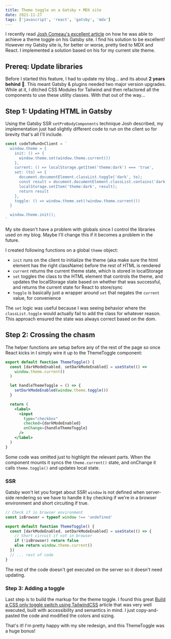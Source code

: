 ```yaml
---
title: Theme toggle on a Gatsby + MDX site
date: 2021-11-27
tags: ['javascript', 'react', 'gatsby', 'mdx']
---
```


I recently read [Josh Comeau's excellent article](https://www.joshwcomeau.com/react/dark-mode/) on how he was able to achieve a theme toggle on his Gatsby site. I find his solution to be excellent! However my Gatsby site is, for better or worse, pretty tied to MDX and React. I implemented a solution based on his for my current site theme.

## Prereq: Update libraries

Before I started this feature, I had to update my blog... and its about **2 years behind** 😬. This meant Gatsby & plugins needed two major version upgrades. While at it, I ditched CSS Modules for Tailwind and then refactored all the components to use these utility classes. With that out of the way...

## Step 1: Updating HTML in Gatsby

Using the Gatsby SSR `setPreBodyComponents` technique Josh described, my implementation just had slightly different code to run on the client so for brevity that's all I'll include.

```jsx
const codeToRunOnClient = `
  window.theme = {
    init: () => {
      window.theme.set(window.theme.current())
    },
    current: () => localStorage.getItem('theme:dark') === 'true',
    set: (to) => {
      document.documentElement.classList.toggle('dark', to);
      const result = document.documentElement.classList.contains('dark');
      localStorage.setItem('theme:dark', result);
      return result
    },
    toggle: () => window.theme.set(!window.theme.current())
  }    

  window.theme.init();
`
```

My site doesn't have a problem with globals since I control the libraries used on my blog. Maybe I'll change this if it becomes a problem in the future.

I created following functions on a global `theme` object:

- `init` runs on the client to initialize the theme (aka make sure the html element has the right className) before the rest of HTML is rendered
- `current` returns the current theme state, which is stored in localStorage
- `set` toggles the class to the HTML element that controls the theme, and updates the localStorage state based on whether that was successful, and returns the current state for React to store/sync
- `toggle` is basically just a wrapper around `set` that negates the `current` value, for convenience

The `set` logic was useful because I was seeing behavior where the `classList.toggle` would actually fail to add the class for whatever reason. This approach ensured the state was always correct based on the dom.

## Step 2: Crossing the chasm

The helper functions are setup before any of the rest of the page so once React kicks in I simply wire it up to the ThemeToggle component:

```jsx
export default function ThemeToggle() {
  const [darkModeEnabled, setDarkModeEnabled] = useState(() =>
    window.theme.current()
  )

  let handleThemeToggle = () => {
    setDarkModeEnabled(window.theme.toggle())
  }

  return (
    <label>
      <input
        type="checkbox"
        checked={darkModeEnabled}
        onChange={handleThemeToggle}
      />
    </label>
  )
}
```

Some code was omitted just to highlight the relevant parts. When the component mounts it syncs the `theme.current()` state, and onChange it calls `theme.toggle()` and updates local state.

### SSR

Gatsby won't let you forget about SSR! `window` is not defined when server-side rendering so we have to handle it by checking if we're in a browser environment and short circuiting if true.

```jsx
// Check if in browser environment
const isBrowser = typeof window !== 'undefined'

export default function ThemeToggle() {
  const [darkModeEnabled, setDarkModeEnabled] = useState(() => {
    // Short circuit if not in browser
    if (!isBrowser) return false
    else return window.theme.current()
  })
  // ... rest of code
}
```

The rest of the code doesn't get executed on the server so it doesn't need updating.

### Step 3: Adding a toggle

Last step is to build the markup for the theme toggle. I found this great [Build a CSS only toggle switch using TailwindCSS](https://medium.com/front-end-weekly/build-a-css-only-toggle-switch-using-tailwindcss-d2739882934) article that was very well executed, built with accessibility and semantics in mind. I just copy-and-pasted the code and modified the colors and sizing.

That's it! I'm pretty happy with my site redesign, and this ThemeToggle was a huge bonus!
